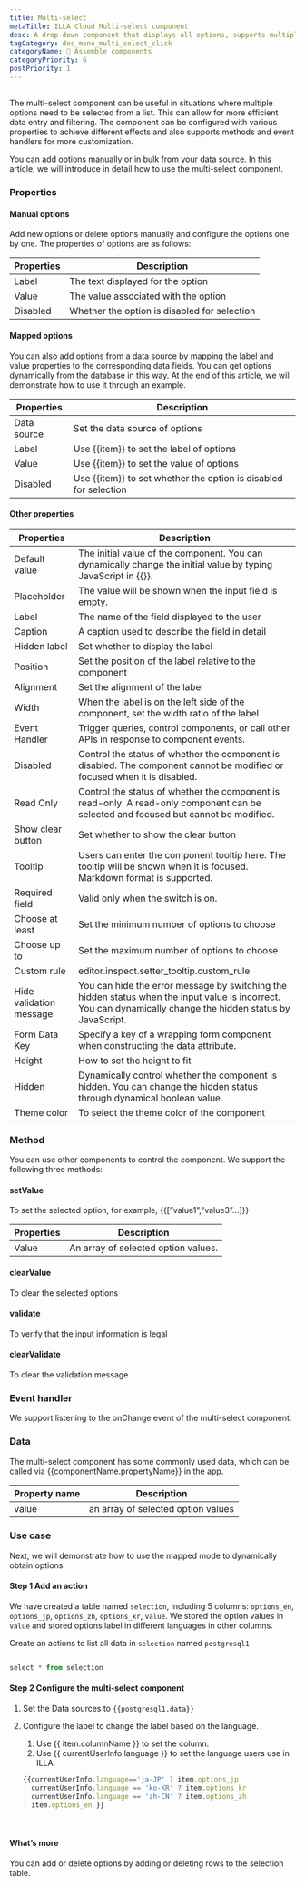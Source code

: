 ```yaml
---
title: Multi-select
metaTitle: ILLA Cloud Multi-select component
desc: A drop-down component that displays all options, supports multiple selections
tagCategory: doc_menu_multi_select_click
categoryName: 🧬 Assemble components
categoryPriority: 6
postPriority: 1
---
```


## <h2 hidden>Multi-select</h2>

The multi-select component can be useful in situations where multiple options need to be selected from a list. This can allow for more efficient data entry and filtering. The component can be configured with various properties to achieve different effects and also supports methods and event handlers for more customization.

You can add options manually or in bulk from your data source. In this article, we will introduce in detail how to use the multi-select component. 

### Properties

#### Manual options

Add new options or delete options manually and configure the options one by one. The properties of options are as follows: 

| Properties | Description                                  |
| ---------- | -------------------------------------------- |
| Label      | The text displayed for the option            |
| Value      | The value associated with the option         |
| Disabled   | Whether the option is disabled for selection |

#### Mapped options

You can also add options from a data source by mapping the label and value properties to the corresponding data fields. You can get options dynamically from the database in this way. At the end of this article, we will demonstrate how to use it through an example.

| Properties  | Description                                                      |
| ----------- | ---------------------------------------------------------------- |
| Data source | Set the data source of options                                   |
| Label       | Use {{item}} to set the label of options                         |
| Value       | Use {{item}} to set the value of options                         |
| Disabled    | Use {{item}} to set whether the option is disabled for selection |

#### Other properties

| Properties              | Description                                                                                                                                                  |
| ----------------------- | ------------------------------------------------------------------------------------------------------------------------------------------------------------ |
| Default value           | The initial value of the component. You can dynamically change the initial value by typing JavaScript in {{}}.                                               |
| Placeholder             | The value will be shown when the input field is empty.                                                                                                       |
| Label                   | The name of the field displayed to the user                                                                                                                  |
| Caption                 | A caption used to describe the field in detail                                                                                                               |
| Hidden label            | Set whether to display the label                                                                                                                             |
| Position                | Set the position of the label relative to the component                                                                                                      |
| Alignment               | Set the alignment of the label                                                                                                                               |
| Width                   | When the label is on the left side of the component, set the width ratio of the label                                                                        |
| Event Handler           | Trigger queries, control components, or call other APIs in response to component events.                                                                     |
| Disabled                | Control the status of whether the component is disabled. The component cannot be modified or focused when it is disabled.                                    |
| Read Only               | Control the status of whether the component is read-only. A read-only component can be selected and focused but cannot be modified.                          |
| Show clear button       | Set whether to show the clear button                                                                                                                         |
| Tooltip                 | Users can enter the component tooltip here. The tooltip will be shown when it is focused. Markdown format is supported.                                      |
| Required field          | Valid only when the switch is on.                                                                                                                            |
| Choose at least         | Set the minimum number of options to choose                                                                                                                  |
| Choose up to            | Set the maximum number of options to choose                                                                                                                  |
| Custom rule             | editor.inspect.setter_tooltip.custom_rule                                                                                                                    |
| Hide validation message | You can hide the error message by switching the hidden status when the input value is incorrect. You can dynamically change the hidden status by JavaScript. |
| Form Data Key           | Specify a key of a wrapping form component when constructing the data attribute.                                                                             |
| Height                  | How to set the height to fit                                                                                                                                 |
| Hidden                  | Dynamically control whether the component is hidden. You can change the hidden status through dynamical boolean value.                                       |
| Theme color             | To select the theme color of the component                                                                                                                   |

### Method

You can use other components to control the component. We support the following three methods:

#### setValue

To set the selected option, for example, {{[”value1”,”value3”…]}}

| Properties | Description                          |
| ---------- | ------------------------------------ |
| Value      | An array of selected option values.  |

#### clearValue

To clear the selected options

#### validate

To verify that the input information is legal

#### clearValidate

To clear the validation message

### Event handler

We support listening to the onChange event of the multi-select component.

### Data

The multi-select component has some commonly used data, which can be called via {{componentName.propertyName}} in the app.

| Property name | Description                        |
| ------------- | ---------------------------------- |
| value         | an array of selected option values |

### Use case

Next, we will demonstrate how to use the mapped mode to dynamically obtain options. 

#### Step 1 Add an action

We have created a table named `selection`, including 5 columns: `options_en`, `options_jp`, `options_zh`, `options_kr`, `value`. We stored the option values in `value` and stored options label in different languages in other columns. 

Create an actions to list all data in `selection` named `postgresql1`

<img src='https://cdn.illacloud.com/official-website/img/docs/assemble/multiselect1.png' alt="" />

```jsx
select * from selection
```

#### Step 2 Configure the multi-select component

1.  Set the Data sources to `{{postgresql1.data}}` 
2.  Configure the label to change the label based on the language. 

    1.  Use {{ item.columnName }} to set the column. 
    2.  Use {{ currentUserInfo.language }} to set the language users use in ILLA.

    ```jsx
    {{currentUserInfo.language=='ja-JP' ? item.options_jp 
    : currentUserInfo.language == 'ko-KR' ? item.options_kr 
    : currentUserInfo.language == 'zh-CN' ? item.options_zh 
    : item.options_en }}
    ```

<img src='https://cdn.illacloud.com/official-website/img/docs/assemble/multiselect2.png' alt="" />

<img src='https://cdn.illacloud.com/official-website/img/docs/assemble/multiselect3.png' alt="" />

#### What’s more

You can add or delete options by adding or deleting rows to the selection table.
